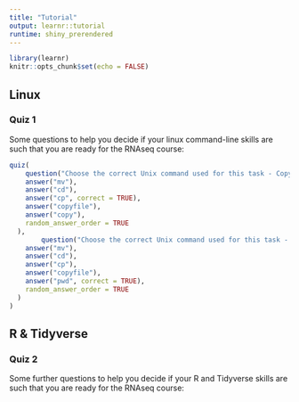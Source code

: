 ```yaml
---
title: "Tutorial"
output: learnr::tutorial
runtime: shiny_prerendered
---
```


```r
library(learnr)
knitr::opts_chunk$set(echo = FALSE)
```

## Linux

### Quiz 1

Some questions to help you decide if your linux command-line skills are such that you  are ready for the RNAseq course:

```r
quiz(
    question("Choose the correct Unix command used for this task - Copy a file ",
    answer("mv"),
    answer("cd"),
    answer("cp", correct = TRUE),
    answer("copyfile"),
    answer("copy"),
    random_answer_order = TRUE
  ),
        question("Choose the correct Unix command used for this task - Print the current directory ",
    answer("mv"),
    answer("cd"),
    answer("cp"),
    answer("copyfile"),
    answer("pwd", correct = TRUE),
    random_answer_order = TRUE
  )
)
```
## R & Tidyverse

### Quiz 2

Some further questions to help you decide if your R and Tidyverse skills are such that you  are ready for the RNAseq course:
